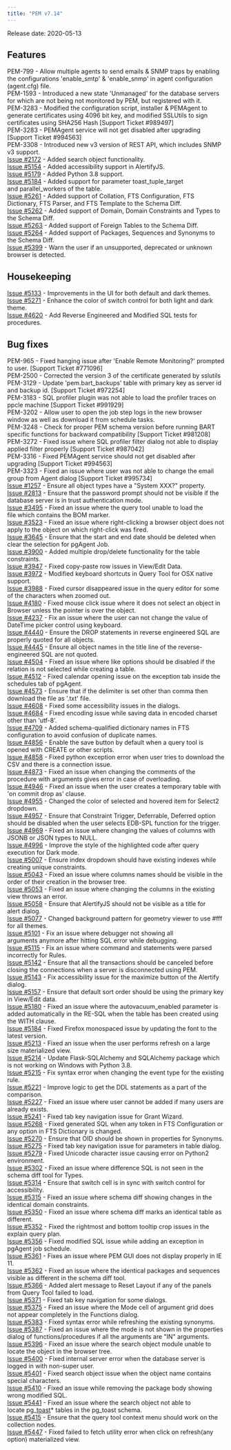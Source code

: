```yaml
---
title: "PEM v7.14"
---
```




Release date: 2020-05-13

## Features

PEM-799 - Allow multiple agents to send emails & SNMP traps by enabling the configurations 'enable\_smtp' & 'enable\_snmp' in agent configuration (agent.cfg) file.  
PEM-1593 - Introduced a new state 'Unmanaged' for the database servers for which are not being not monitored by PEM, but registered with it.  
PEM-3283 - Modified the configuration script, installer & PEMAgent to generate certificates using 4096 bit key, and modified SSLUtils to sign certificates using SHA256 Hash \[Support Ticket \#989497\]  
PEM-3283 - PEMAgent service will not get disabled after upgrading \[Support Ticket \#994563\]  
PEM-3308 - Introduced new v3 version of REST API, which includes SNMP v3 support.  
[Issue \#2172](https://redmine.postgresql.org/issues/2172) - Added search object functionality.  
[Issue \#5154](https://redmine.postgresql.org/issues/5154) - Added accessibility support in AlertifyJS.  
[Issue \#5179](https://redmine.postgresql.org/issues/5179) - Added Python 3.8 support.  
[Issue \#5184](https://redmine.postgresql.org/issues/5184) - Added support for parameter toast\_tuple\_target and parallel\_workers of the table.  
[Issue \#5261](https://redmine.postgresql.org/issues/5261) - Added support of Collation, FTS Configuration, FTS Dictionary, FTS Parser, and FTS Template to the Schema Diff.  
[Issue \#5262](https://redmine.postgresql.org/issues/5262) - Added support of Domain, Domain Constraints and Types to the Schema Diff.  
[Issue \#5263](https://redmine.postgresql.org/issues/5263) - Added support of Foreign Tables to the Schema Diff.  
[Issue \#5264](https://redmine.postgresql.org/issues/5264) - Added support of Packages, Sequences and Synonyms to the Schema Diff.  
[Issue \#5399](https://redmine.postgresql.org/issues/5399) - Warn the user if an unsupported, deprecated or unknown browser is detected.

## Housekeeping

[Issue \#5133](https://redmine.postgresql.org/issues/5133) - Improvements in the UI for both default and dark themes.  
[Issue \#5271](https://redmine.postgresql.org/issues/5271) - Enhance the color of switch control for both light and dark theme.  
[Issue \#4620](https://redmine.postgresql.org/issues/4620) - Add Reverse Engineered and Modified SQL tests for procedures.

## Bug fixes

PEM-965 - Fixed hanging issue after 'Enable Remote Monitoring?' prompted to user. \[Support Ticket \#771096\]  
PEM-2500 - Corrected the version 3 of the certificate generated by sslutils  
PEM-3129 - Update 'pem.bart\_backups' table with primary key as server id and backup id. \[Support Ticket \#972254\]  
PEM-3183 - SQL profiler plugin was not able to load the profiler traces on ppcle machine \[Support Ticket \#991929\]  
PEM-3202 - Allow user to open the job step logs in the new browser window as well as download it from schedule tasks.  
PEM-3248 - Check for proper PEM schema version before running BART specific functions for backward compatibility \[Support Ticket \#981208\]  
PEM-3272 - Fixed issue where SQL profiler filter dialog not able to display applied filter properly \[Support Ticket \#987042\]  
PEM-3316 - Fixed PEMAgent service should not get disabled after upgrading \[Support Ticket \#994563\]  
PEM-3323 - Fixed an issue where user was not able to change the email group from Agent dialog \[Support Ticket \#995734\]  
[Issue \#1257](https://redmine.postgresql.org/issues/1257) - Ensure all object types have a "System XXX?" property.  
[Issue \#2813](https://redmine.postgresql.org/issues/2813) - Ensure that the password prompt should not be visible if the database server is in trust authentication mode.  
[Issue \#3495](https://redmine.postgresql.org/issues/3495) - Fixed an issue where the query tool unable to load the file which contains the BOM marker.  
[Issue \#3523](https://redmine.postgresql.org/issues/3523) - Fixed an issue where right-clicking a browser object does not apply to the object on which right-click was fired.  
[Issue \#3645](https://redmine.postgresql.org/issues/3645) - Ensure that the start and end date should be deleted when clear the selection for pgAgent Job.  
[Issue \#3900](https://redmine.postgresql.org/issues/3900) - Added multiple drop/delete functionality for the table constraints.  
[Issue \#3947](https://redmine.postgresql.org/issues/3947) - Fixed copy-paste row issues in View/Edit Data.  
[Issue \#3972](https://redmine.postgresql.org/issues/3972) - Modified keyboard shortcuts in Query Tool for OSX native support.  
[Issue \#3988](https://redmine.postgresql.org/issues/3988) - Fixed cursor disappeared issue in the query editor for some of the characters when zoomed out.  
[Issue \#4180](https://redmine.postgresql.org/issues/4180) - Fixed mouse click issue where it does not select an object in Browser unless the pointer is over the object.  
[Issue \#4237](https://redmine.postgresql.org/issues/4237) - Fix an issue where the user can not change the value of DateTime picker control using keyboard.  
[Issue \#4440](https://redmine.postgresql.org/issues/4440) - Ensure the DROP statements in reverse engineered SQL are properly quoted for all objects.  
[Issue \#4445](https://redmine.postgresql.org/issues/4445) - Ensure all object names in the title line of the reverse-engineered SQL are not quoted.  
[Issue \#4504](https://redmine.postgresql.org/issues/4504) - Fixed an issue where like options should be disabled if the relation is not selected while creating a table.  
[Issue \#4512](https://redmine.postgresql.org/issues/4512) - Fixed calendar opening issue on the exception tab inside the schedules tab of pgAgent.  
[Issue \#4573](https://redmine.postgresql.org/issues/4573) - Ensure that if the delimiter is set other than comma then download the file as '.txt' file.  
[Issue \#4608](https://redmine.postgresql.org/issues/4608) - Fixed some accessibility issues in the dialogs.  
[Issue \#4684](https://redmine.postgresql.org/issues/4684) - Fixed encoding issue while saving data in encoded charset other than 'utf-8'.  
[Issue \#4709](https://redmine.postgresql.org/issues/4709) - Added schema-qualified dictionary names in FTS configuration to avoid confusion of duplicate names.  
[Issue \#4856](https://redmine.postgresql.org/issues/4856) - Enable the save button by default when a query tool is opened with CREATE or other scripts.  
[Issue \#4858](https://redmine.postgresql.org/issues/4858) - Fixed python exception error when user tries to download the CSV and there is a connection issue.  
[Issue \#4873](https://redmine.postgresql.org/issues/4873) - Fixed an issue when changing the comments of the procedure with arguments gives error in case of overloading.  
[Issue \#4946](https://redmine.postgresql.org/issues/4946) - Fixed an issue when the user creates a temporary table with 'on commit drop as' clause.  
[Issue \#4955](https://redmine.postgresql.org/issues/4955) - Changed the color of selected and hovered item for Select2 dropdown.  
[Issue \#4957](https://redmine.postgresql.org/issues/4957) - Ensure that Constraint Trigger, Deferrable, Deferred option should be disabled when the user selects EDB-SPL function for the trigger.  
[Issue \#4969](https://redmine.postgresql.org/issues/4969) - Fixed an issue where changing the values of columns with JSONB or JSON types to NULL.  
[Issue \#4996](https://redmine.postgresql.org/issues/4996) - Improve the style of the highlighted code after query execution for Dark mode.  
[Issue \#5007](https://redmine.postgresql.org/issues/5007) - Ensure index dropdown should have existing indexes while creating unique constraints.  
[Issue \#5043](https://redmine.postgresql.org/issues/5043) - Fixed an issue where columns names should be visible in the order of their creation in the browser tree.  
[Issue \#5053](https://redmine.postgresql.org/issues/5053) - Fixed an issue where changing the columns in the existing view throws an error.  
[Issue \#5058](https://redmine.postgresql.org/issues/5058) - Ensure that AlertifyJS should not be visible as a title for alert dialog.  
[Issue \#5077](https://redmine.postgresql.org/issues/5077) - Changed background pattern for geometry viewer to use \#fff for all themes.  
[Issue \#5101](https://redmine.postgresql.org/issues/5101) - Fix an issue where debugger not showing all arguments anymore after hitting SQL error while debugging.  
[Issue \#5115](https://redmine.postgresql.org/issues/5115) - Fix an issue where command and statements were parsed incorrectly for Rules.  
[Issue \#5142](https://redmine.postgresql.org/issues/5142) - Ensure that all the transactions should be canceled before closing the connections when a server is disconnected using PEM.  
[Issue \#5143](https://redmine.postgresql.org/issues/5143) - Fix accessibility issue for the maximize button of the Alertify dialog.  
[Issue \#5157](https://redmine.postgresql.org/issues/5157) - Ensure that default sort order should be using the primary key in View/Edit data.  
[Issue \#5180](https://redmine.postgresql.org/issues/5180) - Fixed an issue where the autovacuum\_enabled parameter is added automatically in the RE-SQL when the table has been created using the WITH clause.  
[Issue \#5184](https://redmine.postgresql.org/issues/5184) - Fixed Firefox monospaced issue by updating the font to the latest version.  
[Issue \#5213](https://redmine.postgresql.org/issues/5213) - Fixed an issue when the user performs refresh on a large size materialized view.  
[Issue \#5214](https://redmine.postgresql.org/issues/5214) - Update Flask-SQLAlchemy and SQLAlchemy package which is not working on Windows with Python 3.8.  
[Issue \#5215](https://redmine.postgresql.org/issues/5215) - Fix syntax error when changing the event type for the existing rule.  
[Issue \#5221](https://redmine.postgresql.org/issues/5221) - Improve logic to get the DDL statements as a part of the comparison.  
[Issue \#5227](https://redmine.postgresql.org/issues/5227) - Fixed an issue where user cannot be added if many users are already exists.  
[Issue \#5241](https://redmine.postgresql.org/issues/5241) - Fixed tab key navigation issue for Grant Wizard.  
[Issue \#5268](https://redmine.postgresql.org/issues/5268) - Fixed generated SQL when any token in FTS Configuration or any option in FTS Dictionary is changed.  
[Issue \#5270](https://redmine.postgresql.org/issues/5270) - Ensure that OID should be shown in properties for Synonyms.  
[Issue \#5275](https://redmine.postgresql.org/issues/5275) - Fixed tab key navigation issue for parameters in table dialog.  
[Issue \#5279](https://redmine.postgresql.org/issues/5279) - Fixed Unicode character issue causing error on Python2 environment.  
[Issue \#5302](https://redmine.postgresql.org/issues/5302) - Fixed an issue where difference SQL is not seen in the schema diff tool for Types.  
[Issue \#5314](https://redmine.postgresql.org/issues/5314) - Ensure that switch cell is in sync with switch control for accessibility.  
[Issue \#5315](https://redmine.postgresql.org/issues/5315) - Fixed an issue where schema diff showing changes in the identical domain constraints.  
[Issue \#5350](https://redmine.postgresql.org/issues/5350) - Fixed an issue where schema diff marks an identical table as different.  
[Issue \#5352](https://redmine.postgresql.org/issues/5352) - Fixed the rightmost and bottom tooltip crop issues in the explain query plan.  
[Issue \#5356](https://redmine.postgresql.org/issues/5356) - Fixed modified SQL issue while adding an exception in pgAgent job schedule.  
[Issue \#5361](https://redmine.postgresql.org/issues/5361) - Fixes an issue where PEM GUI does not display properly in IE 11.  
[Issue \#5362](https://redmine.postgresql.org/issues/5362) - Fixed an issue where the identical packages and sequences visible as different in the schema diff tool.  
[Issue \#5366](https://redmine.postgresql.org/issues/5366) - Added alert message to Reset Layout if any of the panels from Query Tool failed to load.  
[Issue \#5371](https://redmine.postgresql.org/issues/5371) - Fixed tab key navigation for some dialogs.  
[Issue \#5375](https://redmine.postgresql.org/issues/5375) - Fixed an issue where the Mode cell of argument grid does not appear completely in the Functions dialog.  
[Issue \#5383](https://redmine.postgresql.org/issues/5383) - Fixed syntax error while refreshing the existing synonyms.  
[Issue \#5387](https://redmine.postgresql.org/issues/5387) - Fixed an issue where the mode is not shown in the properties dialog of functions/procedures if all the arguments are "IN" arguments.  
[Issue \#5396](https://redmine.postgresql.org/issues/5396) - Fixed an issue where the search object module unable to locate the object in the browser tree.  
[Issue \#5400](https://redmine.postgresql.org/issues/5400) - Fixed internal server error when the database server is logged in with non-super user.  
[Issue \#5401](https://redmine.postgresql.org/issues/5401) - Fixed search object issue when the object name contains special characters.  
[Issue \#5410](https://redmine.postgresql.org/issues/5410) - Fixed an issue while removing the package body showing wrong modified SQL.  
[Issue \#5441](https://redmine.postgresql.org/issues/5441) - Fixed an issue where the search object not able to locate pg\_[toast]()\* tables in the pg\_toast schema.  
[Issue \#5415](https://redmine.postgresql.org/issues/5415) - Ensure that the query tool context menu should work on the collection nodes.  
[Issue \#5447](https://redmine.postgresql.org/issues/5447) - Fixed failed to fetch utility error when click on refresh(any option) materialized view.
